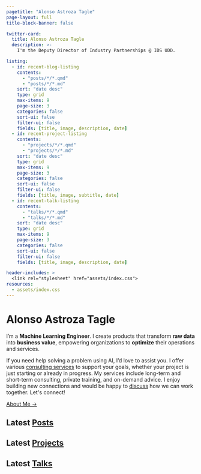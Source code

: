 ```yaml
---
pagetitle: "Alonso Astroza Tagle"
page-layout: full
title-block-banner: false

twitter-card:
  title: Alonso Astroza Tagle
  description: >-
    I'm the Deputy Director of Industry Partnerships @ IDS UDD.

listing:
  - id: recent-blog-listing
    contents:
      - "posts/*/*.qmd"
      - "posts/*/*.md"
    sort: "date desc"
    type: grid
    max-items: 9
    page-size: 3
    categories: false
    sort-ui: false
    filter-ui: false
    fields: [title, image, description, date]
  - id: recent-project-listing
    contents:
      - "projects/*/*.qmd"
      - "projects/*/*.md"
    sort: "date desc"
    type: grid
    max-items: 9
    page-size: 3
    categories: false
    sort-ui: false
    filter-ui: false
    fields: [title, image, subtitle, date]
  - id: recent-talk-listing
    contents:
      - "talks/*/*.qmd"
      - "talks/*/*.md"
    sort: "date desc"
    type: grid
    max-items: 9
    page-size: 3
    categories: false
    sort-ui: false
    filter-ui: false
    fields: [title, image, description, date]

header-includes: >
  <link rel="stylesheet" href="assets/index.css">
resources:
  - assets/index.css
---
```


```{=html}
<div class="site-hero mb-5">
  <div class="site-intro">
    <h1 class="site-title text-primary mt-0 fw-lighter text-center text-sm-start">
      Alonso
      <span class="nowrap">Astroza Tagle</span>
    </h1>

    <p class="site-into fs-5">
      I’m a <strong>Machine Learning Engineer</strong>. I create products that transform <strong>raw data</strong> into <strong>business value</strong>, empowering organizations to <strong>optimize</strong> their operations and services.
    </p>

    <p class="site-into fs-5">
      If you need help solving a problem using AI, I’d love to assist you. I offer various <a class="mt4 action text" href="/consuling">consulting services</a> to support your goals, whether your project is just starting or already in progress. My services include long-term and short-term consulting, private training, and on-demand advice. I enjoy building new connections and would be happy to <a class="mt4 action text" href="/contact">discuss</a> how we can work together. Let's connect!
    </p>
    <a class="mt4 action text" href="/about">About Me →</a>
  </div>
</div>
```


## Latest [Posts](/posts)

::: {#recent-blog-listing}
:::

## Latest [Projects](/projects)

::: {#recent-project-listing}
:::

## Latest [Talks](/talks)

::: {#recent-talk-listing}
:::